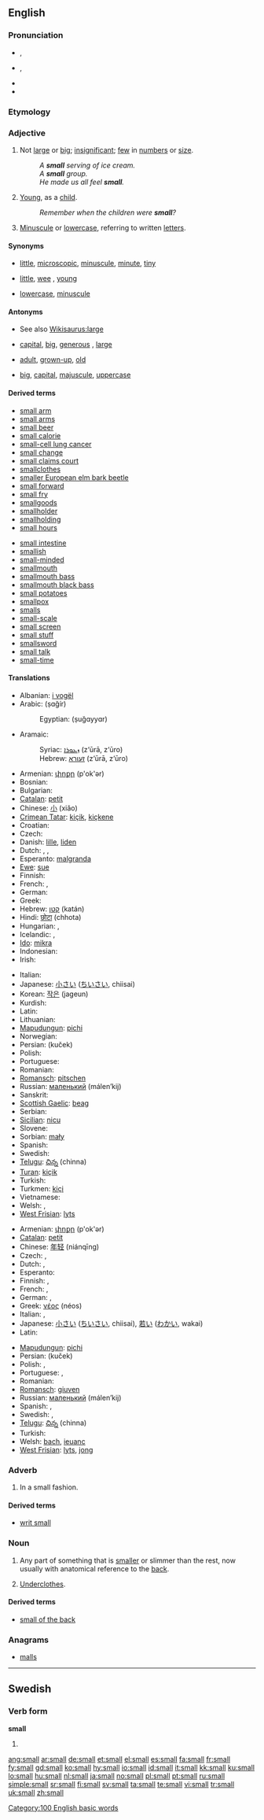 {{wikipedia|dab=small}}
{{also|smäll}}
==English==

{{rank|country|course|side|222|small|cannot|father|nor}}

===Pronunciation===
* {{a|UK}} {{IPA|/smɔːl/}}, {{SAMPA|/smO:l/}}
* {{a|US}} {{IPA|/smɔl/}}, {{SAMPA|/smOl/}}
* {{audio|en-us-small.ogg|Audio (US)}}
* {{rhymes|ɔːl}}

===Etymology===
{{etyl|ang|en}} {{term|smæl||lang=ang}}

===Adjective===
{{en-adj|er}}

# Not [[large]] or [[big]]; [[insignificant]]; [[few]] in [[numbers]] or [[size]].
#: ''A '''small''' serving of ice cream.''
#: ''A '''small''' group.''
#: ''He made us all feel '''small'''.''
# {{figurative}} [[young|Young]], as a [[child]].
#: ''Remember when the children were '''small'''?''
# {{context|writing|incomparable}} [[minuscule|Minuscule]] or [[lowercase]], referring to written [[letter]]s.

====Synonyms====
{{ws_refer|tiny}}
* {{sense|not large or big}} [[little]], [[microscopic]], [[minuscule]], [[minute]], [[tiny]]
* {{sense|young, as a child}} [[little]], [[wee]] {{qualifier|Scottish}}, [[young]]
* {{sense|of written letters}} [[lowercase]], [[minuscule]]

====Antonyms====
* See also [[Wikisaurus:large]]
* {{sense|not large or big}} [[capital]], [[big]], [[generous]] {{qualifier|said of an amount of something given}}, [[large]]
* {{sense|young, as a child}} [[adult]], [[grown-up]], [[old]]
* {{sense|of written letters}} [[big]], [[capital]], [[majuscule]], [[uppercase]]

====Derived terms====
{{rel-top|terms derived from small}}
* [[small arm]]
* [[small arms]]
* [[small beer]]
* [[small calorie]]
* [[small-cell lung cancer]]
* [[small change]]
* [[small claims court]]
* [[smallclothes]]
* [[smaller European elm bark beetle]]
* [[small forward]]
* [[small fry]]
* [[smallgoods]]
* [[smallholder]]
* [[smallholding]]
* [[small hours]]
{{rel-mid}}
* [[small intestine]]
* [[smallish]]
* [[small-minded]]
* [[smallmouth]]
* [[smallmouth bass]]
* [[smallmouth black bass]]
* [[small potatoes]]
* [[smallpox]]
* [[smalls]]
* [[small-scale]]
* [[small screen]]
* [[small stuff]]
* [[smallsword]]
* [[small talk]]
* [[small-time]]
<!--"small" is an adverb here: * [[writ small]]-->
{{rel-bottom}}

====Translations====
{{trans-top|not large}}
* Albanian: [[i vogël]]
* Arabic: {{Arab|[[صغير]]}} (ṣɑğír)
*: Egyptian: {{Arab|[[صغير]]}} (ṣuğɑyyɑr)
* Aramaic:
*: Syriac: [[ܙܥܘܪܐ]] (z‘ūrā, z‘ūro)
*: Hebrew: [[זעורא]] (z‘ūrā, z‘ūro)
* Armenian: [[փոքր]] (p'ok'ər)
* Bosnian: {{t-|bs|mal}}
* Bulgarian: {{t+|bg|малък|sc=Cyrl}}
* [[Catalan]]: [[petit]]
* Chinese: [[小]] (xiǎo)
* [[Crimean Tatar]]: [[kiçik]], [[kiçkene]]
* Croatian: {{t-|hr|mal}}
* Czech: {{t+|cs|malý|m}}
* Danish: [[lille]], [[liden]]
* Dutch: {{t+|nl|klein}}, {{t+|nl|nietig}}, {{t-|nl|minuscuul}}
* Esperanto: [[malgranda]]
* [[Ewe]]: [[sue]]
* Finnish: {{t+|fi|pieni}}
* French: {{t+|fr|petit}}, {{t+|fr|minuscule}}
* German: {{t+|de|klein}}
* Greek: {{t+|el|μικρός|tr=mikrós|sc=Grek}}
* Hebrew: [[קטן]] (katán)
* Hindi: [[छोटा]] (chhota)
* Hungarian: {{t+|hu|kicsi}}, {{t+|hu|kis}}
* Icelandic: {{t+|is|smár}}, {{t+|is|lítill}}
* [[Ido]]: [[mikra]]
* Indonesian: {{t+|id|kecil|xs=Indonesian}}
* Irish: {{t-|ga|beag|xs=Irish}}
{{trans-mid}}
* Italian: {{t+|it|piccolo}}
* Japanese: [[小さい]] ([[ちいさい]], chiisai)
* Korean: [[작은]] (jageun)
* Kurdish: {{KUchar|[[بچووک]]}}
* Latin: {{t+|la|parvus}}
* Lithuanian: {{t+|lt|mažas|xs=Lithuanian}}
* [[Mapudungun]]: [[pichi]]
* Norwegian: {{t+|no|liten}}
* Persian: {{fa-Arab|[[کوچک]]}} (kuček)
* Polish: {{t+|pl|mały|m}}
* Portuguese: {{t+|pt|pequeno}}
* Romanian: {{t+|ro|mic}}
* [[Romansch]]: [[pitschen]]
* Russian: [[маленький]] (málen’kij)
* Sanskrit: {{t-|sa|अल्प|tr=álpa|sc=Deva|xs=Sanskrit}}
* [[Scottish Gaelic]]: [[beag]]
* Serbian: {{t-|sr|mal}}
* [[Sicilian]]: [[nicu]]
* Slovene: {{t+|sl|majhen}}
* Sorbian: [[mały]]
* Spanish: {{t+|es|pequeño}}
* Swedish: {{t+|sv|liten}}
* [[Telugu]]: [[చిన్న]] (chinna)
* [[Turan]]: [[kiçik]]
* Turkish: {{t+|tr|küçük}}
* Turkmen: [[kiçi]]
* Vietnamese: {{t+|vi|tiểu|xs=Vietnamese}}
* Welsh: {{t-|cy|bach|xs=Welsh}}, {{t-|cy|bychan|xs=Welsh}}
* [[West Frisian]]: [[lyts]]
{{trans-bottom}}

{{trans-top|young}}
* Armenian: [[փոքր]] (p'ok'ər)
* [[Catalan]]: [[petit]]
* Chinese: [[年轻]] (niánqīng)
* Czech: {{t+|cs|malý|m}}, {{t+|cs|mladý|m}}
* Dutch: {{t+|nl|klein}}, {{t+|nl|jong}}
* Esperanto: {{t-|eo|juna|xs=Esperanto}}
* Finnish: {{t+|fi|pieni}}, {{t+|fi|nuori}}
* French: {{t+|fr|petit}}, {{t+|fr|jeune}}
* German: {{t+|de|klein}}, {{t+|de|jung}}
* Greek: [[νέος]] (néos) {{m}}
* Italian: {{t+|it|piccolo}}, {{t+|it|giovane}}
* Japanese: [[小さい]] ([[ちいさい]], chiisai), [[若い]] ([[わかい]], wakai)
* Latin: {{t+|la|iuvenis}}
{{trans-mid}}
* [[Mapudungun]]: [[pichi]]
* Persian: {{fa-Arab|[[کوچِک]]}} (kuček)
* Polish: {{t+|pl|mały}}, {{t+|pl|młody}}
* Portuguese: {{t+|pt|pequeno}}, {{t+|pt|jovem}}
* Romanian: {{t+|ro|mic}}
* [[Romansch]]: [[giuven]]
* Russian: [[маленький]] (málen’kij)
* Spanish: {{t+|es|pequeño}}, {{t+|es|joven}}
* Swedish: {{t+|sv|liten}}, {{t+|sv|ung}}
* [[Telugu]]: [[చిన్న]] (chinna)
* Turkish: {{t+|tr|küçük}}
* Welsh: [[bach]], [[ieuanc]]
* [[West Frisian]]: [[lyts]], [[jong]]
{{trans-bottom}}

===Adverb===
{{en-adv|er}}

# In a small fashion.

====Derived terms====
* [[writ small]]

===Noun===
{{en-noun}}

# Any part of something that is [[smaller]] or slimmer than the rest, now usually with anatomical reference to the [[back]].
# {{UK|in plural}} [[underclothes|Underclothes]].

====Derived terms====
* [[small of the back]]

===Anagrams===
* [[malls]]

[[Category:100 English basic words]]

----

==Swedish==

===Verb form===
'''small'''

# {{sv-verb-form-past|smälla}}

[[ang:small]]
[[ar:small]]
[[de:small]]
[[et:small]]
[[el:small]]
[[es:small]]
[[fa:small]]
[[fr:small]]
[[fy:small]]
[[gd:small]]
[[ko:small]]
[[hy:small]]
[[io:small]]
[[id:small]]
[[it:small]]
[[kk:small]]
[[ku:small]]
[[lo:small]]
[[hu:small]]
[[nl:small]]
[[ja:small]]
[[no:small]]
[[pl:small]]
[[pt:small]]
[[ru:small]]
[[simple:small]]
[[sr:small]]
[[fi:small]]
[[sv:small]]
[[ta:small]]
[[te:small]]
[[vi:small]]
[[tr:small]]
[[uk:small]]
[[zh:small]]